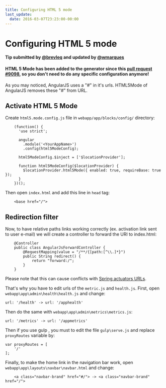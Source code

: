 ```yaml
---
title: Configuring HTML 5 mode
last_update:
  date: 2016-03-07T23:23:00-00:00
---
```


# Configuring HTML 5 mode

__Tip submitted by [@brevleq](https://github.com/brevleq) and updated by [@wmarques](https://github.com/wmarques)__

#### HTML 5 Mode has been added to the generator since this [pull request #9098](https://github.com/jhipster/generator-jhipster/pull/9098), so you don't need to do any specific configuration anymore!

As you may noticed, AngularJS uses a "#" in it's urls. HTML5Mode of AngularJS removes these "#" from URL.

## Activate HTML 5 Mode

Create `html5.mode.config.js` file in `webapp/app/blocks/config/` directory:

```
    (function() {
      'use strict';

      angular
        .module('<YourAppName>')
        .config(html5ModeConfig);

      html5ModeConfig.$inject = ['$locationProvider'];

      function html5ModeConfig($locationProvider) {
        $locationProvider.html5Mode({ enabled: true, requireBase: true });
      }
    })();
```

Then open `index.html` and add this line in `head` tag:

```
    <base href="/">
```

## Redirection filter     

Now, to have relative paths links working correctly (ex. activation link sent to user e-mail) we will create a controller to forward the URI to index.html:

```
    @Controller
    public class AngularJsForwardController {
        @RequestMapping(value = "/**/{[path:[^\\.]*}")
        public String redirect() {
            return "forward:/";
        }
    }
```

Please note that this can cause conflicts with [Spring actuators URLs](https://docs.spring.io/spring-boot/docs/current/reference/html/production-ready-endpoints.html).

That's why you have to edit urls of the `metric.js` and `health.js`. First, open `webapp\app\admin\health\health.js` and change:

    url: '/health' -> url: '/apphealth'

Then do the same with `webapp\app\admin\metrics\metrics.js`:

    url: '/metrics' -> url: '/appmetrics'

Then if you use gulp , you must to edit the file `gulp\serve.js` and replace `proxyRoutes` variable by:

    var proxyRoutes = [
        '/'
    ];

Finally, to make the home link in the navigation bar work, open `webapp\app\layouts\navbar\navbar.html` and change:

```
    <a class="navbar-brand" href="#/"> -> <a class="navbar-brand" href="/">
```
